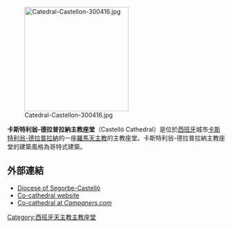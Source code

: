 [[File:Catedral-Castellon-300416.jpg|240px]]

'''卡斯特利翁-德拉普拉納主教座堂'''（Castelló Cathedral）是位於[[西班牙|西班牙]]城市[[卡斯特利翁-德拉普拉納|卡斯特利翁-德拉普拉納]]的一座[[羅馬天主教|羅馬天主教]]的主教座堂。卡斯特利翁-德拉普拉納主教座堂的建築風格為哥特式建築。
==外部連結==
{{Commonscat|Con-cathedral of Castellón}}
* [http://www.obsegorbecastellon.es/index.php?option=com_content&view=category&id=16&Itemid=34&lang=en Diocese of Segorbe-Castelló] {{Wayback|url=http://www.obsegorbecastellon.es/index.php?option=com_content&view=category&id=16&Itemid=34&lang=en |date=20091220234327 }}
* [http://www.concatedral.com/index.php Co-cathedral website]{{Wayback|url=http://www.concatedral.com/index.php |date=20101027152121 }}
* [http://campaners.com/php/catedral.php?numer=1185 Co-cathedral at ''Campaners.com'']{{Wayback|url=http://campaners.com/php/catedral.php?numer=1185 |date=20120704080250 }}
[[Category:西班牙天主教主教座堂|Category:西班牙天主教主教座堂]]